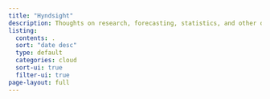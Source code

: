 ```yaml
---
title: "Hyndsight"
description: Thoughts on research, forecasting, statistics, and other distractions
listing:
  contents: .
  sort: "date desc"
  type: default
  categories: cloud
  sort-ui: true
  filter-ui: true
page-layout: full
---
```

